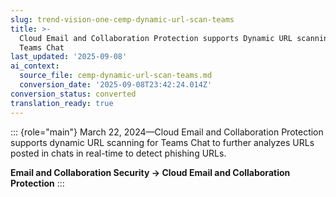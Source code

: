 ```yaml
---
slug: trend-vision-one-cemp-dynamic-url-scan-teams
title: >-
  Cloud Email and Collaboration Protection supports Dynamic URL scanning for
  Teams Chat
last_updated: '2025-09-08'
ai_context:
  source_file: cemp-dynamic-url-scan-teams.md
  conversion_date: '2025-09-08T23:42:24.014Z'
conversion_status: converted
translation_ready: true
---
```


::: {role="main"}
March 22, 2024—Cloud Email and Collaboration Protection supports dynamic URL scanning for Teams Chat to further analyzes URLs posted in chats in real-time to detect phishing URLs.

**Email and Collaboration Security → Cloud Email and Collaboration Protection**
:::

